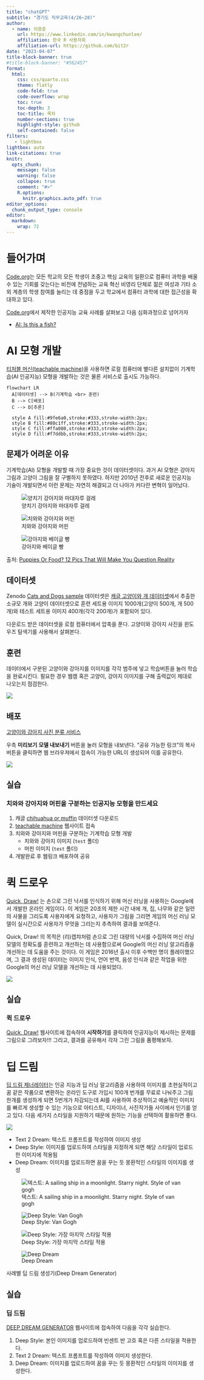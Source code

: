```yaml
---
title: "chatGPT"
subtitle: "경기도 직무교육(4/26~28)"
author:
  - name: 이광춘
    url: https://www.linkedin.com/in/kwangchunlee/
    affiliation: 한국 R 사용자회
    affiliation-url: https://github.com/bit2r
date: "2023-04-07"
title-block-banner: true
#title-block-banner: "#562457"
format:
  html:
    css: css/quarto.css
    theme: flatly
    code-fold: true
    code-overflow: wrap
    toc: true
    toc-depth: 3
    toc-title: 목차
    number-sections: true
    highlight-style: github    
    self-contained: false
filters:
   - lightbox
lightbox: auto
link-citations: true
knitr:
  opts_chunk: 
    message: false
    warning: false
    collapse: true
    comment: "#>" 
    R.options:
      knitr.graphics.auto_pdf: true
editor_options: 
  chunk_output_type: console
editor: 
  markdown: 
    wrap: 72
---
```


# 들어가며

[Code.org](https://code.org/)는 모든 학교의 모든 학생이 초중고 핵심 교육의 일환으로 컴퓨터 과학을 배울 수 있는 기회를 갖는다는 비전에 전념하는 교육 혁신 비영리 단체로 젊은 여성과 기타 소외 계층의 학생 참여를 늘리는 데 중점을 두고 학교에서 컴퓨터 과학에 대한 접근성을 확대하고 있다.

[Code.org](https://code.org/)에서 제작한 인공지능 교육 사례를 살펴보고 다음 심화과정으로 넘어가자

- [AI: Is this a fish?](https://studio.code.org/s/oceans/lessons/1/levels/2)


# AI 모형 개발

[티처블 머신(teachable machine)](https://teachablemachine.withgoogle.com/)을 사용하면 로컬 컴퓨터에 
별다른 설치없이 기계학습(AI 인공지능) 모형을 개발하는 것은 물론 서비스로 출시도 가능하다.

```mermaid
flowchart LR
  A[데이터셋] --> B(기계학습 <br> 훈련)
  B --> C[배포]
  C --> D[추론]
  
  style A fill:#9fe6a0,stroke:#333,stroke-width:2px;
  style B fill:#80c1ff,stroke:#333,stroke-width:2px;
  style C fill:#ffa080,stroke:#333,stroke-width:2px;
  style D fill:#f7ddbb,stroke:#333,stroke-width:2px;  
```

## 문제가 어려운 이유

기계학습(AI) 모형을 개발할 때 가장 중요한 것이 데이터셋이다.
과거 AI 모형은 강아지 그림과 고양이 그림을 잘 구별하지 못하였다. 
하지만 2010년 전후로 새로운 인공지능 기술이 개발되면서 이런 문제는 자연히 
해결되고 더 나아가 커다란 변혁이 일어났다.


:::{#fig-dogs layout-ncol=3}

![양치기 강아지와 마대자루 걸레](images/dog-food-comparison-bagel-muffin-lookalike-teenybiscuit-karen-zack-6__700.jpg)

![치와와 강아지와 머핀](images/dog-food-comparison-bagel-muffin-lookalike-teenybiscuit-karen-zack-7__700.jpg)

![강아지와 베이글 빵](images/dog-food-comparison-bagel-muffin-lookalike-teenybiscuit-karen-zack__700.jpg)

출처: [Puppies Or Food? 12 Pics That Will Make You Question Reality](https://www.boredpanda.com/dog-food-comparison-bagel-muffin-lookalike-teenybiscuit-karen-zack)
:::

## 데이터셋

Zenodo [Cats and Dogs sample](https://zenodo.org/record/5226945#.ZDSZ03ZBwuU) 데이터셋은 [캐글 고양이와 개 데이터셋](https://www.kaggle.com/c/dogs-vs-cats/data)에서 추출한 소규모 개와 고양이 데이터셋으로 훈련 세트용 이미지 1000개(고양이 500개, 개 500개)와 테스트 세트용 이미지 400개(각각 200개)가 포함되어 있다.

다운로드 받은 데이터셋을 로컬 컴퓨터에서 압축을 푼다.
고양이와 강아지 사진을 윈도우즈 탐색기를 사용해서 살펴본다.

## 훈련

데이터에서 구분된 고양이와 강아지를 이미지를 각각 범주에 넣고 학습버튼을 눌러 학습을 완료시킨다.
필요한 경우 웹캠 혹은 고양이, 강아지 이미지를 구해 출력값이 제대로 나오는지 점검한다.

![](images/cats_dogs_training.jpg)

## 배포

[[고양이와 강아지 사진 분류 서비스](https://teachablemachine.withgoogle.com/models/WDOR30DkZ/)]{.aside}

우측 **미리보기** **모델 내보내기** 버튼을 눌러 모형을 내보낸다.
"공유 가능한 링크"의 복사 버튼을 클릭하면 웹 브라우져에서 접속이 가능한 URL이 생성되어 이를 공유한다.

![](images/cats_dogs_deploy.jpg)

## 실습

:::{.callout-note collapse="true"}
### 치와와 강아지와 머핀을 구분하는 인공지능 모형을 만드세요

1. 캐글 [chihuahua or muffin](https://www.kaggle.com/datasets/returnofsputnik/chihuahua-or-muffin) 데이터셋 다운로드
1. [teachable machine](https://teachablemachine.withgoogle.com/) 웹사이트 접속
1. 치와와 강아지와 머핀을 구분하는 기계학습 모형 개발
    - 치와와 강아지 이미지 (`test` 폴더)
    - 머핀 이미지 (`test` 폴더)
1. 개발완료 후 웹링크 배포하여 공유
:::


# 퀵 드로우


[Quick, Draw!](https://quickdraw.withgoogle.com/) 는 손으로 그린 낙서를 인식하기 위해 머신 러닝을 사용하는 Google에서 개발한 온라인 게임이다. 이 게임은 20초의 제한 시간 내에 개, 집, 나무와 같은 일련의 사물을 그리도록 사용자에게 요청하고, 사용자가 그림을 그리면 게임의 머신 러닝 모델이 실시간으로 사용자가 무엇을 그리는지 추측하여 결과를 보여준다.

Quick, Draw! 의 목적은 (리)캡챠처럼 손으로 그린 대량의 낙서를 수집하여 머신 러닝 모델의 정확도를 훈련하고 개선하는 데 사용함으로써 Google의 머신 러닝 알고리즘을 개선하는 데 도움을 주는 것이다. 이 게임은 2016년 출시 이후 수백만 명이 플레이했으며, 그 결과 생성된 데이터는 이미지 인식, 언어 번역, 음성 인식과 같은 작업을 위한 Google의 머신 러닝 모델을 개선하는 데 사용되었다.

![](images/quick_draw.jpg)

## 실습

:::{.callout-note collapse="true"}
### 퀵 드로우 

[Quick, Draw!](https://quickdraw.withgoogle.com/) 웹사이트에 접속하여 **시작하기**를 
클릭하여 인공지능이 제시하는 문제를 그림으로 그려보자!!! 
그리고, 결과를 공유해서 각자 그린 그림을 품평해보자. 

:::

# 딥 드림

[딥 드림 제너레이터](https://deepdreamgenerator.com/)는 인공 지능과 딥 러닝 알고리즘을 사용하여 이미지를 초현실적이고 꿈 같은 작품으로 변환하는 온라인 도구로 가입시 100개 번개를 무료로 나눠주고 
그림 한개를 생성하게 되면 5번개가 차감되는데 AI를 사용하여 추상적이고 예술적인 이미지를 빠르게 생성할 수 있는 기능으로 아티스트, 디자이너, 사진작가들 사이에서 인기를 얻고 있다. 
다음 세가지 스타일을 지원하기 때문에 원하는 기능을 선택하여 활용하면 좋다.

![](images/deep-dearm.-tutorialjpg)


- Text 2 Dream: 텍스트 프롬프트를 작성하여 이미지 생성
- Deep Style: 이미지를 업로드하여 스타일을 지정하게 되면 해당 스타일이 업로드한 이미지에 적용됨
- Deep Dream: 이미지를 업로드하면 꿈을 꾸는 듯 몽환적인 스타일의 이미지를 생성  

::: {#fig-deep-dream layout-ncol=4}


![텍스트: A sailing ship in a moonlight. Starry night. Style of van gogh](images/deep-dearm.jpg)

![Deep Style: Van Gogh](images/deep-style.jpg)

![Deep Style: 가장 마지막 스타일 적용](images/deep-style-2.jpg)

![Deep Dream](images/deep-dream-dream.jpg)

사례별 딥 드림 생성기(Deep Dream Generator) 

:::


## 실습

:::{.callout-note collapse="true"}
### 딥 드림

[DEEP DREAM GENERATOR](https://deepdreamgenerator.com/) 웹사이트에 접속하여 다음을 각각 실습한다.

1. Deep Style: 본인 이미지를 업로드하여 빈센트 반 고흐 혹은 다른 스타일을 적용한다. 
1. Text 2 Dream: 텍스트 프롬프트를 작성하여 이미지 생성한다.
1. Deep Dream: 이미지를 업로드하여 꿈을 꾸는 듯 몽환적인 스타일의 이미지를 생성한다.

:::

